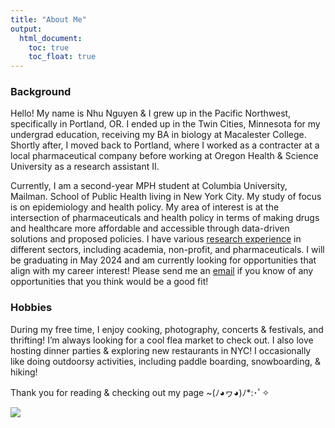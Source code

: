 ```yaml
---
title: "About Me"
output: 
  html_document:
    toc: true
    toc_float: true
---
```

### Background
Hello! My name is Nhu Nguyen & I grew up in the Pacific Northwest, specifically in Portland, OR. I ended up in the Twin Cities, Minnesota for my undergrad education, receiving my BA in biology at Macalester College. Shortly after, I moved back to Portland, where I worked as a contracter at a local pharmaceutical company before working at Oregon Health & Science University as a research assistant II. 

Currently, I am a second-year MPH student at Columbia University, Mailman. School of Public Health living in New York City. My study of focus is on epidemiology and health policy. My area of interest is at the intersection of pharmaceuticals and health policy in terms of making drugs and healthcare more affordable and accessible through data-driven solutions and proposed policies. I have various [research experience](experience.html) in different sectors, including academia, non-profit, and pharmaceuticals. I will be graduating in May 2024 and am currently looking for opportunities that align with my career interest! Please send me an [email](mailto:<nn2477@cumc.columbia.edu>) if you know of any opportunities that you think would be a good fit! 

### Hobbies 
During my free time, I enjoy cooking, photography, concerts & festivals, and thrifting! I'm always looking for a cool flea market to check out. I also love hosting dinner parties & exploring new restaurants in NYC! I occasionally like doing outdoorsy activities, including paddle boarding, snowboarding, & hiking! 

Thank you for reading & checking out my page ~(ﾉ◕ヮ◕)ﾉ*:･ﾟ✧

![](https://media.giphy.com/media/Rlf5qWDMeTVYE9hjQC/giphy.gif)